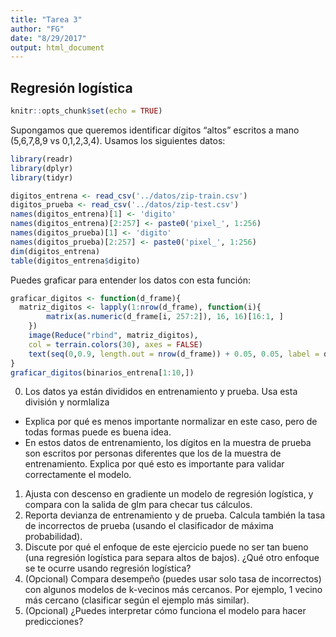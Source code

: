 ```yaml
---
title: "Tarea 3"
author: "FG"
date: "8/29/2017"
output: html_document
---
```


## Regresión logística

```r
knitr::opts_chunk$set(echo = TRUE)
```

Supongamos que queremos identificar dígitos "altos" escritos a mano
(5,6,7,8,9 vs 0,1,2,3,4). Usamos los siguientes
datos: 

```r
library(readr)
library(dplyr)
library(tidyr)
```

```r
digitos_entrena <- read_csv('../datos/zip-train.csv')
digitos_prueba <- read_csv('../datos/zip-test.csv')
names(digitos_entrena)[1] <- 'digito'
names(digitos_entrena)[2:257] <- paste0('pixel_', 1:256)
names(digitos_prueba)[1] <- 'digito'
names(digitos_prueba)[2:257] <- paste0('pixel_', 1:256)
dim(digitos_entrena)
table(digitos_entrena$digito)
```

Puedes graficar para entender los datos con esta función:
```r
graficar_digitos <- function(d_frame){
  matriz_digitos <- lapply(1:nrow(d_frame), function(i){ 
    	matrix(as.numeric(d_frame[i, 257:2]), 16, 16)[16:1, ]
    })
	image(Reduce("rbind", matriz_digitos), 
    col = terrain.colors(30), axes = FALSE)
	text(seq(0,0.9, length.out = nrow(d_frame)) + 0.05, 0.05, label = d_frame$digito, cex = 1.5)
}
graficar_digitos(binarios_entrena[1:10,])
```


0. Los datos ya están divididos en entrenamiento y prueba. Usa esta división y 
normlaliza 
 - Explica por qué es menos importante normalizar en este caso, pero de todas formas
puede es buena idea. 
 - En estos datos de entrenamiento, los dígitos en la muestra de prueba
 son escritos por personas diferentes que los de la muestra de entrenamiento. Explica
 por qué esto es importante para validar correctamente el modelo.



1. Ajusta con descenso en gradiente un modelo de regresión logística, y compara
con la salida de glm para checar tus cálculos. 
2. Reporta devianza de entrenamiento y de prueba. Calcula también la tasa
de incorrectos de prueba (usando el clasificador de máxima probabilidad).
3. Discute por qué el enfoque de este ejercicio puede no ser tan bueno (una regresión
logística para separa altos de bajos). ¿Qué otro enfoque se te ocurre usando regresión logística?
3. (Opcional) Compara desempeño (puedes usar solo tasa de incorrectos) con 
algunos modelos de k-vecinos más cercanos. Por ejemplo, 1 vecino más cercano (clasificar
según el ejemplo más similar).
4. (Opcional) ¿Puedes interpretar cómo funciona el modelo para hacer predicciones?




